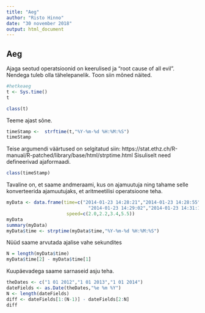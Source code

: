 ```yaml
---
title: "Aeg"
author: "Risto Hinno"
date: "30 november 2018"
output: html_document
---
```


## Aeg 

Ajaga seotud operatsioonid on keerulised ja "root cause of all evil". Nendega tuleb olla tähelepanelik. Toon siin mõned näited.

```r
#hetkeaeg
t <- Sys.time()
t
```
```r
class(t)
```

Teeme ajast sõne.
```r
timeStamp <-  strftime(t,"%Y-%m-%d %H:%M:%S")
timeStamp
```
Teise argumendi väärtused on selgitatud siin: https://stat.ethz.ch/R-manual/R-patched/library/base/html/strptime.html Sisuliselt need defineerivad ajaformaadi.
```r
class(timeStamp)
```

Tavaline on, et saame andmeraami, kus on ajamuutuja ning tahame selle konverteerida ajamuutujaks, et aritmeetilisi operatsioone teha.

```r
myData <- data.frame(time=c("2014-01-23 14:28:21","2014-01-23 14:28:55",
                              "2014-01-23 14:29:02","2014-01-23 14:31:18"),
                      speed=c(2.0,2.2,3.4,5.5))
myData
summary(myData)
myData$time <- strptime(myData$time,"%Y-%m-%d %H:%M:%S")
```
Nüüd saame arvutada ajalise vahe sekundites
```r
N = length(myData$time)
myData$time[2] - myData$time[1]
```

Kuupäevadega saame sarnaseid asju teha.

```r
theDates <- c("1 01 2012","1 01 2013","1 01 2014")
dateFields <- as.Date(theDates,"%e %m %Y")
N <- length(dateFields)
diff <- dateFields[1:(N-1)] - dateFields[2:N]
diff
```



